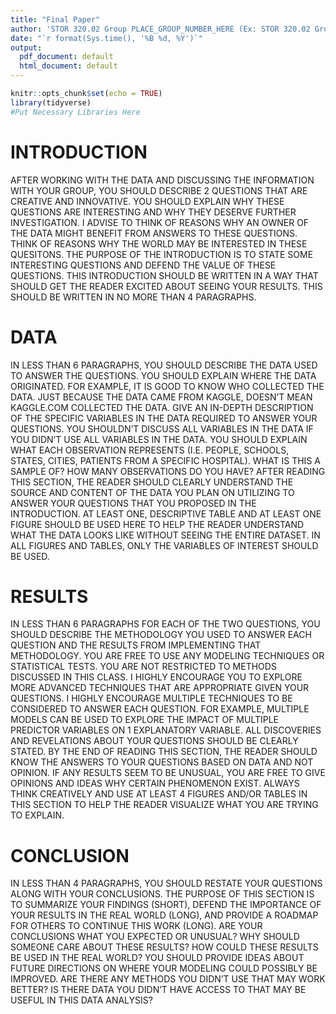```yaml
---
title: "Final Paper"
author: 'STOR 320.02 Group PLACE_GROUP_NUMBER_HERE (Ex: STOR 320.02 Group 12)'
date: "`r format(Sys.time(), '%B %d, %Y')`"
output:
  pdf_document: default
  html_document: default
---
```


```r
knitr::opts_chunk$set(echo = TRUE)
library(tidyverse)
#Put Necessary Libraries Here
```

# INTRODUCTION

AFTER WORKING WITH THE DATA AND DISCUSSING THE INFORMATION WITH YOUR GROUP, YOU SHOULD DESCRIBE 2 QUESTIONS THAT ARE CREATIVE AND INNOVATIVE. YOU SHOULD EXPLAIN WHY THESE QUESTIONS ARE INTERESTING AND WHY THEY DESERVE FURTHER INVESTIGATION. I ADVISE TO THINK OF REASONS WHY AN OWNER OF THE DATA MIGHT BENEFIT FROM ANSWERS TO THESE QUESTIONS. THINK OF REASONS WHY THE WORLD MAY BE INTERESTED IN THESE QUESITONS. THE PURPOSE OF THE INTRODUCTION IS TO STATE SOME INTERESTING QUESTIONS AND DEFEND THE VALUE OF THESE QUESTIONS. THIS INTRODUCTION SHOULD BE WRITTEN IN A WAY THAT SHOULD GET THE READER EXCITED ABOUT SEEING YOUR RESULTS. THIS SHOULD BE WRITTEN IN NO MORE THAN 4 PARAGRAPHS.

# DATA

IN LESS THAN 6 PARAGRAPHS, YOU SHOULD DESCRIBE THE DATA USED TO ANSWER THE QUESTIONS. YOU SHOULD EXPLAIN WHERE THE DATA ORIGINATED. FOR EXAMPLE, IT IS GOOD TO KNOW WHO COLLECTED THE DATA. JUST BECAUSE THE DATA CAME FROM KAGGLE, DOESN'T MEAN KAGGLE.COM COLLECTED THE DATA. GIVE AN IN-DEPTH DESCRIPTION OF THE SPECIFIC VARIABLES IN THE DATA REQUIRED TO ANSWER YOUR QUESTIONS. YOU SHOULDN'T DISCUSS ALL VARIABLES IN THE DATA IF YOU DIDN'T USE ALL VARIABLES IN THE DATA. YOU SHOULD EXPLAIN WHAT EACH OBSERVATION REPRESENTS (I.E. PEOPLE, SCHOOLS, STATES, CITIES, PATIENTS FROM A SPECIFIC HOSPITAL). WHAT IS THIS A SAMPLE OF? HOW MANY OBSERVATIONS DO YOU HAVE? AFTER READING THIS SECTION, THE READER SHOULD CLEARLY UNDERSTAND THE SOURCE AND CONTENT OF THE DATA YOU PLAN ON UTILIZING TO ANSWER YOUR QUESTIONS THAT YOU PROPOSED IN THE INTRODUCTION. AT LEAST ONE, DESCRIPTIVE TABLE AND AT LEAST ONE FIGURE SHOULD BE USED HERE TO HELP THE READER UNDERSTAND WHAT THE DATA LOOKS LIKE WITHOUT SEEING THE ENTIRE DATASET. IN ALL FIGURES AND TABLES, ONLY THE VARIABLES OF INTEREST SHOULD BE USED.

# RESULTS

IN LESS THAN 6 PARAGRAPHS FOR EACH OF THE TWO QUESTIONS, YOU SHOULD DESCRIBE THE METHODOLOGY YOU USED TO ANSWER EACH QUESTION AND THE RESULTS FROM IMPLEMENTING THAT METHODOLOGY. YOU ARE FREE TO USE ANY MODELING TECHNIQUES OR STATISTICAL TESTS. YOU ARE NOT RESTRICTED TO METHODS DISCUSSED IN THIS CLASS. I HIGHLY ENCOURAGE YOU TO EXPLORE MORE ADVANCED TECHNIQUES THAT ARE APPROPRIATE GIVEN YOUR QUESTIONS. I HIGHLY ENCOURAGE MULTIPLE TECHNIQUES TO BE CONSIDERED TO ANSWER EACH QUESTION. FOR EXAMPLE, MULTIPLE MODELS CAN BE USED TO EXPLORE THE IMPACT OF MULTIPLE PREDICTOR VARIABLES ON 1 EXPLANATORY VARIABLE. ALL DISCOVERIES AND REVELATIONS ABOUT YOUR QUESTIONS SHOULD BE CLEARLY STATED. BY THE END OF READING THIS SECTION, THE READER SHOULD KNOW THE ANSWERS TO YOUR QUESTIONS BASED ON DATA AND NOT OPINION. IF ANY RESULTS SEEM TO BE UNUSUAL, YOU ARE FREE TO GIVE OPINIONS AND IDEAS WHY CERTAIN PHENOMENON EXIST. ALWAYS THINK CREATIVELY AND USE AT LEAST 4 FIGURES AND/OR TABLES IN THIS SECTION TO HELP THE READER VISUALIZE WHAT YOU ARE TRYING TO EXPLAIN. 

# CONCLUSION
IN LESS THAN 4 PARAGRAPHS, YOU SHOULD RESTATE YOUR QUESTIONS ALONG WITH YOUR CONCLUSIONS. THE PURPOSE OF THIS SECTION IS TO SUMMARIZE YOUR FINDINGS (SHORT), DEFEND THE IMPORTANCE OF YOUR RESULTS IN THE REAL WORLD (LONG), AND PROVIDE A ROADMAP FOR OTHERS TO CONTINUE THIS WORK (LONG). ARE YOUR CONCLUSIONS WHAT YOU EXPECTED OR UNUSUAL? WHY SHOULD SOMEONE CARE ABOUT THESE RESULTS? HOW COULD THESE RESULTS BE USED IN THE REAL WORLD? YOU SHOULD PROVIDE IDEAS ABOUT FUTURE DIRECTIONS ON WHERE YOUR MODELING COULD POSSIBLY BE IMPROVED. ARE THERE ANY METHODS YOU DIDN'T USE THAT MAY WORK BETTER? IS THERE DATA YOU DIDN'T HAVE ACCESS TO THAT MAY BE USEFUL IN THIS DATA ANALYSIS? 







